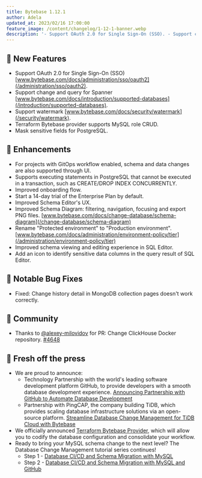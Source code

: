 ```yaml
---
title: Bytebase 1.12.1
author: Adela
updated_at: 2023/02/16 17:00:00
feature_image: /content/changelog/1-12-1-banner.webp
description: '- Support OAuth 2.0 for Single Sign-On (SSO). - Support change and query for Spanner. - Support watermark. - Mask sensitive fields for PostgreSQL '
---
```


## 🚀 New Features

- Support OAuth 2.0 for Single Sign-On (SSO) [www.bytebase.com/docs/administration/sso/oauth2](/administration/sso/oauth2).
- Support change and query for Spanner [www.bytebase.com/docs/introduction/supported-databases](/introduction/supported-databases).
- Support watermark [www.bytebase.com/docs/security/watermark](/security/watermark).
- Terraform Bytebase provider supports MySQL role CRUD.
- Mask sensitive fields for PostgreSQL.

## 🎄 Enhancements

- For projects with GitOps workflow enabled, schema and data changes are also supported through UI.
- Supports executing statements in PostgreSQL that cannot be executed in a transaction, such as CREATE/DROP INDEX CONCURRENTLY.
- Improved onboarding flow.
- Start a 14-day trial of the Enterprise Plan by default.
- Improved Schema Editor's UX.
- Improved Schema Diagram: filtering, navigation, focusing and export PNG files. [www.bytebase.com/docs/change-database/schema-diagram](/change-database/schema-diagram)
- Rename "Protected environment" to "Production environment". [www.bytebase.com/docs/administration/environment-policy/tier](/administration/environment-policy/tier)
- Improved schema viewing and editing experience in SQL Editor.
- Add an icon to identify sensitive data columns in the query result of SQL Editor.

## 🐞 Notable Bug Fixes

- Fixed: Change history detail in MongoDB collection pages doesn't work correctly.

## 🎠 Community

- Thanks to [@alexey-milovidov](https://github.com/alexey-milovidov) for PR: Change ClickHouse Docker repository. [\#4648](https://github.com/bytebase/bytebase/pull/4648)

## 📰 Fresh off the press

- We are proud to announce:
  - Technology Partnership with the world's leading software development platform GitHub, to provide developers with a smooth database development experience. [Announcing Partnership with GitHub to Automate Database Development](/blog/bytebase-github-technology-partner)
  - Partnership with PingCAP, the company building TiDB, which provides scaling database infrastructure solutions via an open-source platform. [Streamline Database Change Management for TiDB Cloud with Bytebase](/blog/streamline-database-change-management-for-tidb-cloud-with-bytebase)
- We officially announced [Terraform Bytebase Provider](/blog/introducing-terraform-bytebase-provider), which will allow you to codify the database configuration and consolidate your workflow.
- Ready to bring your MySQL schema change to the next level? The Database Change Management tutorial series continues!
  - Step 1 - [Database CI/CD and Schema Migration with MySQL](/tutorials/database-change-management-with-mysql)
  - Step 2 - [Database CI/CD and Schema Migration with MySQL and GitHub](/tutorials/database-change-management-with-mysql-and-github)

<InstallUpgrade />
